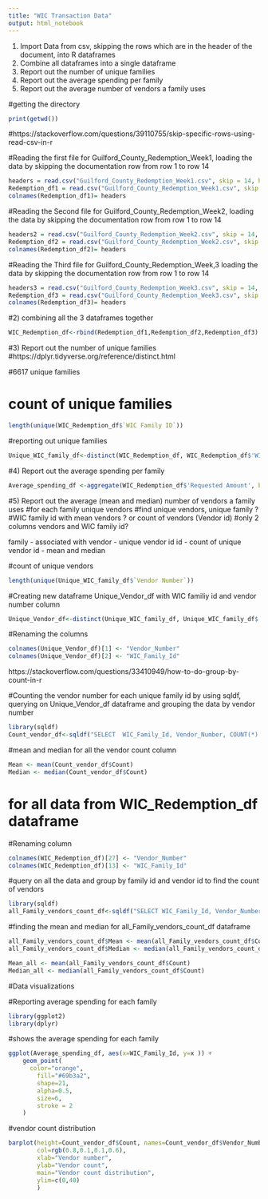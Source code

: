 ```yaml
---
title: "WIC Transaction Data"
output: html_notebook
---
```


1) Import Data from csv, skipping the rows which are in the header of the document, into R dataframes
2) Combine all dataframes into a single dataframe
3) Report out the number of unique families
4) Report out the average spending per family
5) Report out the average number of vendors a family uses

#getting the directory

```r
print(getwd())

```
#https://stackoverflow.com/questions/39110755/skip-specific-rows-using-read-csv-in-r

#Reading the first file for Guilford_County_Redemption_Week1, loading the data by skipping the documentation row from row 1 to row 14

```r
headers = read.csv("Guilford_County_Redemption_Week1.csv", skip = 14, header = F, nrows = 1, as.is = T)
Redemption_df1 = read.csv("Guilford_County_Redemption_Week1.csv", skip = 15, header = F)
colnames(Redemption_df1)= headers
```


#Reading the Second file for Guilford_County_Redemption_Week2, loading the data by skipping the documentation row from row 1 to row 14


```r
headers2 = read.csv("Guilford_County_Redemption_Week2.csv", skip = 14, header = F, nrows = 1, as.is = T)
Redemption_df2 = read.csv("Guilford_County_Redemption_Week2.csv", skip = 15, header = F)
colnames(Redemption_df2)= headers

```


#Reading the Third file for Guilford_County_Redemption_Week,3 loading the data by skipping the documentation row from row 1 to row 14


```r
headers3 = read.csv("Guilford_County_Redemption_Week3.csv", skip = 14, header = F, nrows = 1, as.is = T)
Redemption_df3 = read.csv("Guilford_County_Redemption_Week3.csv", skip = 15, header = F)
colnames(Redemption_df3)= headers

```


#2) combining all the 3 dataframes together

```r
WIC_Redemption_df<-rbind(Redemption_df1,Redemption_df2,Redemption_df3)
```

#3) Report out the number of unique families
#https://dplyr.tidyverse.org/reference/distinct.html

#6617 unique families

# count of unique families

```r
length(unique(WIC_Redemption_df$`WIC Family ID`))

```
#reporting out unique families 

```r

Unique_WIC_family_df<-distinct(WIC_Redemption_df, WIC_Redemption_df$'WIC Family ID', .keep_all = TRUE)

```



#4) Report out the average spending per family

```r
Average_spending_df <-aggregate(WIC_Redemption_df$'Requested Amount', by=list(WIC_Family_Id=WIC_Redemption_df$'WIC Family ID'), FUN=mean)

```


#5) Report out the average (mean and median) number of vendors a family uses
#for each family unique vendors
#find unique vendors, unique family ?
#WIC family id with mean vendors ? or count of vendors (Vendor id) 
#only 2 columns vendors and WIC family id? 

family - associated with vendor - unique vendor id
id - count of unique vendor id -
mean and median 

#count of unique vendors

```r
length(unique(Unique_WIC_family_df$`Vendor Number`))

```
#Creating new dataframe Unique_Vendor_df with WIC familiy id and vendor number column

```r

Unique_Vendor_df<-distinct(Unique_WIC_family_df, Unique_WIC_family_df$'Vendor Number', Unique_WIC_family_df$`WIC Family ID`)


```

#Renaming the columns

```r

colnames(Unique_Vendor_df)[1] <- "Vendor_Number"
colnames(Unique_Vendor_df)[2] <- "WIC_Family_Id"

```

https://stackoverflow.com/questions/33410949/how-to-do-group-by-count-in-r


#Counting the vendor number for each unique family id by using sqldf, querying on Unique_Vendor_df dataframe and grouping the data by vendor number

```r

library(sqldf)
Count_vendor_df<-sqldf("SELECT  WIC_Family_Id, Vendor_Number, COUNT(*) AS Count FROM Unique_Vendor_df GROUP BY Vendor_Number")


```

#mean and median for all the vendor count column

```r
Mean <- mean(Count_vendor_df$Count)
Median <- median(Count_vendor_df$Count)
```

# for all data from WIC_Redemption_df dataframe
#Renaming column

```r
colnames(WIC_Redemption_df)[27] <- "Vendor_Number"
colnames(WIC_Redemption_df)[13] <- "WIC_Family_Id"
```

#query on all the data and group by family id and vendor id to find the count of vendors

```r
library(sqldf)
all_Family_vendors_count_df<-sqldf("SELECT WIC_Family_Id, Vendor_Number, COUNT(Vendor_Number) AS Count FROM WIC_Redemption_df GROUP BY WIC_Family_Id,Vendor_Number")

```

#finding the mean and median for all_Family_vendors_count_df dataframe

```r
all_Family_vendors_count_df$Mean <- mean(all_Family_vendors_count_df$Count)
all_Family_vendors_count_df$Median <- median(all_Family_vendors_count_df$Count)

Mean_all <- mean(all_Family_vendors_count_df$Count)
Median_all <- median(all_Family_vendors_count_df$Count)
```

#Data visualizations

#Reporting average spending for each family

```r
library(ggplot2)
library(dplyr)


```
#shows the average spending for each family
```r
ggplot(Average_spending_df, aes(x=WIC_Family_Id, y=x )) + 
    geom_point(
      color="orange",
        fill="#69b3a2",
        shape=21,
        alpha=0.5,
        size=6,
        stroke = 2
    )
```
#vendor count distribution
```r
barplot(height=Count_vendor_df$Count, names=Count_vendor_df$Vendor_Number, 
        col=rgb(0.8,0.1,0.1,0.6),
        xlab="Vendor number", 
        ylab="Vendor count", 
        main="Vendor count distribution", 
        ylim=c(0,40)
        )




```
```r




```

